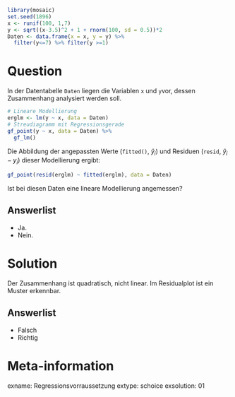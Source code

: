 ```r
library(mosaic)
set.seed(1896)
x <- runif(100, 1,7)
y <- sqrt((x-3.5)^2 + 1 + rnorm(100, sd = 0.5))*2
Daten <- data.frame(x = x, y = y) %>%
  filter(y<=7) %>% filter(y >=1)

```

Question
========

In der Datentabelle `Daten` liegen die Variablen `x` und `y`vor, dessen Zusammenhang analysiert werden soll.

```r
# Lineare Modellierung
erglm <- lm(y ~ x, data = Daten)
# Streudiagramm mit Regressionsgerade
gf_point(y ~ x, data = Daten) %>%
  gf_lm()
```

Die Abbildung der angepassten Werte (`fitted()`, $\hat{y}_i$) und Residuen (`resid`, $\hat{y}_i-y_i$) dieser Modellierung ergibt:

```r
gf_point(resid(erglm) ~ fitted(erglm), data = Daten)
```

Ist bei diesen Daten eine lineare Modellierung angemessen? 

Answerlist
----------
* Ja.
* Nein.


Solution
========

Der Zusammenhang ist quadratisch, nicht linear. Im Residualplot ist ein Muster erkennbar. 

Answerlist
----------

* Falsch
* Richtig


Meta-information
================
exname: Regressionsvorraussetzung
extype: schoice
exsolution: 01